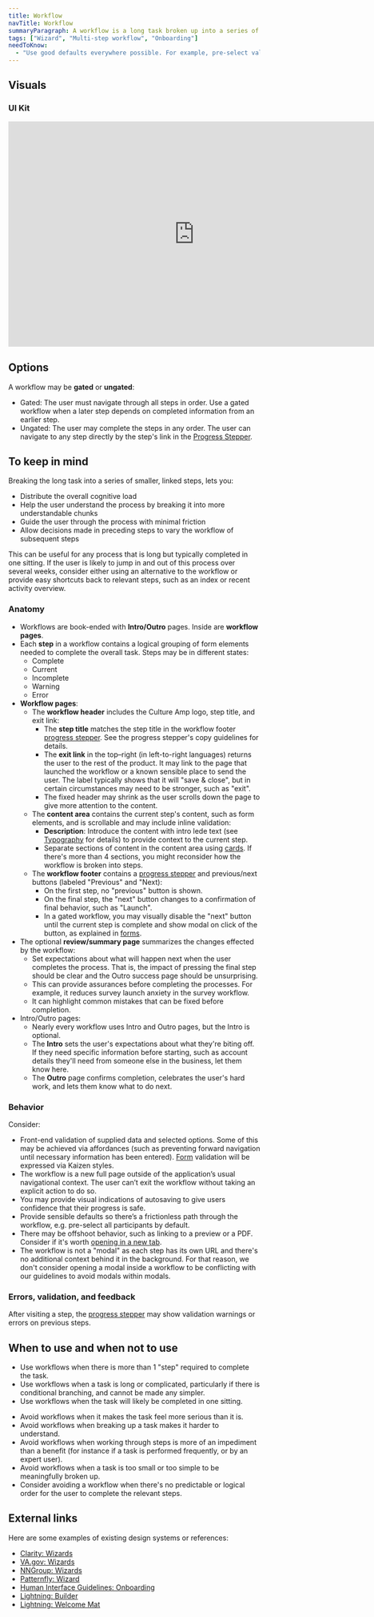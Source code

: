 ```yaml
---
title: Workflow
navTitle: Workflow
summaryParagraph: A workflow is a long task broken up into a series of smaller, linked steps.
tags: ["Wizard", "Multi-step workflow", "Onboarding"]
needToKnow:
  - "Use good defaults everywhere possible. For example, pre-select values in form fields."
---
```



## Visuals

### UI Kit

<iframe style="border: none;" width="744" height="450" src="https://www.figma.com/embed?embed_host=share&url=https%3A%2F%2Fwww.figma.com%2Ffile%2Fe3TyAOZKfLg9cA01Iy1Mgm%2FKaizen-Site-embed%3Fnode-id%3D49154%253A36853&chrome=DOCUMENTATION" allowfullscreen></iframe>

## Options

A workflow may be **gated** or **ungated**:

- Gated: The user must navigate through all steps in order. Use a gated workflow when a later step depends on completed information from an earlier step.
- Ungated: The user may complete the steps in any order. The user can navigate to any step directly by the step's link in the [Progress Stepper](/components/progress-stepper).

## To keep in mind

Breaking the long task into a series of smaller, linked steps, lets you:

- Distribute the overall cognitive load
- Help the user understand the process by breaking it into more understandable chunks
- Guide the user through the process with minimal friction
- Allow decisions made in preceding steps to vary the workflow of subsequent steps

This can be useful for any process that is long but typically completed in one sitting. If the user is likely to jump in and out of this process over several weeks, consider either using an alternative to the workflow or provide easy shortcuts back to relevant steps, such as an index or recent activity overview.

### Anatomy

- Workflows are book-ended with **Intro/Outro** pages. Inside are **workflow pages**.
- Each **step** in a workflow contains a logical grouping of form elements needed to complete the overall task. Steps may be in different states:
    - Complete
    - Current
    - Incomplete
    - Warning
    - Error
- **Workflow pages**:
    - The **workflow header** includes the Culture Amp logo, step title, and exit link:
        - The **step title** matches the step title in the workflow footer [progress stepper](/components/progress-stepper). See the progress stepper's copy guidelines for details.
        - The **exit link** in the top–right (in left-to-right languages) returns the user to the rest of the product. It may link to the page that launched the workflow or a known sensible place to send the user. The label typically shows that it will "save & close", but in certain circumstances may need to be stronger, such as "exit".
        - The fixed header may shrink as the user scrolls down the page to give more attention to the content.
    - The **content area** contains the current step's content, such as form elements, and is scrollable and may include inline validation:
        - **Description**: Introduce the content with intro lede text (see [Typography](/guidelines/typography) for details) to provide context to the current step.
        - Separate sections of content in the content area using [cards](/components/card). If there's more than 4 sections, you might reconsider how the workflow is broken into steps.
    - The **workflow footer** contains a [progress stepper](/components/progress-stepper) and previous/next buttons (labeled "Previous" and "Next):
        - On the first step, no "previous" button is shown.
        - On the final step, the "next" button changes to a confirmation of final behavior, such as "Launch".
        - In a gated workflow, you may visually disable the "next" button until the current step is complete and show modal on click of the button, as explained in [forms](/guidelines/forms).
- The optional **review/summary page** summarizes the changes effected by the workflow:
    - Set expectations about what will happen next when the user completes the process. That is, the impact of pressing the final step should be clear and the Outro success page should be unsurprising.
    - This can provide assurances before completing the processes. For example, it reduces survey launch anxiety in the survey workflow.
    - It can highlight common mistakes that can be fixed before completion.
- Intro/Outro pages:
    - Nearly every workflow uses Intro and Outro pages, but the Intro is optional.
    - The **Intro** sets the user's expectations about what they're biting off. If they need specific information before starting, such as account details they'll need from someone else in the business, let them know here.
    - The **Outro** page confirms completion, celebrates the user's hard work, and lets them know what to do next.

### Behavior

Consider:

- Front-end validation of supplied data and selected options. Some of this may be achieved via affordances (such as preventing forward navigation until necessary information has been entered). [Form](/guidelines/forms) validation will be expressed via Kaizen styles.
- The workflow is a new full page outside of the application’s usual navigational context. The user can’t exit the workflow without taking an explicit action to do so.
- You may provide visual indications of autosaving to give users confidence that their progress is safe.
- Provide sensible defaults so there’s a frictionless path through the workflow, e.g. pre-select all participants by default.
- There may be offshoot behavior, such as linking to a preview or a PDF. Consider if it's worth [opening in a new tab](/guidelines/link-vs-button/#opens-in-new-tab-tooltip).
- The workflow is not a "modal" as each step has its own URL and there's no additional context behind it in the background. For that reason, we don't consider opening a modal inside a workflow to be conflicting with our guidelines to avoid modals within modals.

### Errors, validation, and feedback

After visiting a step, the [progress stepper](/components/progress-stepper) may show validation warnings or errors on previous steps.



## When to use and when not to use

<WhenToUseAndWhenNotToUse>
<WhenToUse>

- Use workflows when there is more than 1 "step" required to complete the task.
- Use workflows when a task is long or complicated, particularly if there is conditional branching, and cannot be made any simpler.
- Use workflows when the task will likely be completed in one sitting.

</WhenToUse>
<WhenNotToUse>

- Avoid workflows when it makes the task feel more serious than it is.
- Avoid workflows when breaking up a task makes it harder to understand.
- Avoid workflows when working through steps is more of an impediment than a benefit (for instance if a task is performed frequently, or by an expert user).
- Avoid workflows when a task is too small or too simple to be meaningfully broken up.
- Consider avoiding a workflow when there's no predictable or logical order for the user to complete the relevant steps.

</WhenNotToUse>
</WhenToUseAndWhenNotToUse>



## External links

Here are some examples of existing design systems or references:

- [Clarity: Wizards](https://clarity.design/documentation/wizards)
- [VA.gov: Wizards](https://design.va.gov/patterns/wizards)
- [NNGroup: Wizards](https://www.nngroup.com/articles/wizards/)
- [Patternfly: Wizard](https://www.patternfly.org/v4/design-guidelines/usage-and-behavior/wizard)
- [Human Interface Guidelines: Onboarding](https://developer.apple.com/design/human-interface-guidelines/macos/app-architecture/onboarding/)
- [Lightning: Builder](https://www.lightningdesignsystem.com/guidelines/builder/)
- [Lightning: Welcome Mat](https://www.lightningdesignsystem.com/components/welcome-mat/)

